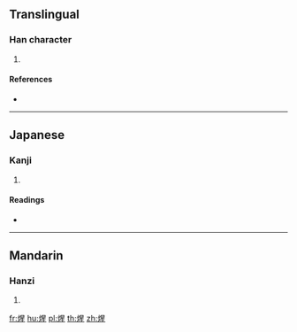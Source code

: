 {{character info/new}}
==Translingual==

===Han character===
{{Han char|rn=86|rad=火|as=09|sn=13|four=96815|canj=FAHM|ids=⿰火星}}

# {{defn|Han|sort=火09}}

====References====
* {{Han ref|kx=0676.060|dkj=19180|dj=1087.110|hdz=32217.040|uh=714B|ud=29003|bh=DE7A|bd=56954}}

----

==Japanese==

===Kanji===
{{ja-kanji|grade=|rs=火09}}

# {{defn|lang=ja|sort=火09}}

====Readings====
* {{ja-readings|on=[[せい]] (sei), [[しょう]] (shō)|kun=[[あつい]] (atsui)}}

----

==Mandarin==

===Hanzi===
{{cmn-hanzi|pin=[[xīng]] ([[xing1]])|wg=hsing<sup>1</sup>}}

# {{defn|lang=cmn|sort=火09}}

[[fr:煋]]
[[hu:煋]]
[[pl:煋]]
[[th:煋]]
[[zh:煋]]